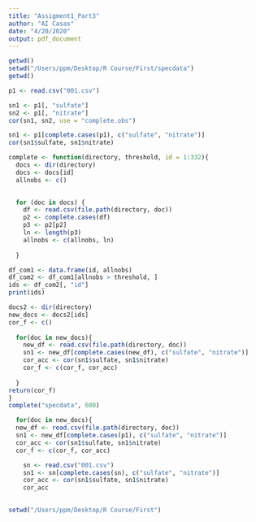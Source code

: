 ```yaml
---
title: "Assigment1_Part3"
author: "AI Casas"
date: "4/20/2020"
output: pdf_document
---
```


```r
getwd()
setwd("/Users/ppm/Desktop/R Course/First/specdata")
getwd()

```

```r
p1 <- read.csv("001.csv")

sn1 <- p1[, "sulfate"]
sn2 <- p1[, "nitrate"]
cor(sn1, sn2, use = "complete.obs")


```

```r
sn1 <- p1[complete.cases(p1), c("sulfate", "nitrate")]
cor(sn1$sulfate, sn1$nitrate)


```

```r
complete <- function(directory, threshold, id = 1:332){
  docs <- dir(directory)
  docs <- docs[id] 
  allnobs <- c()

  
  for (doc in docs) {
    df <- read.csv(file.path(directory, doc))
    p2 <- complete.cases(df)
    p3 <- p2[p2]
    ln <- length(p3)
    allnobs <- c(allnobs, ln)
    
  }

df_com1 <- data.frame(id, allnobs)
df_com2 <- df_com1[allnobs > threshold, ]
ids <- df_com2[, "id"]
print(ids)

docs2 <- dir(directory)
new_docs <- docs2[ids]
cor_f <- c()
  
  for(doc in new_docs){
    new_df <- read.csv(file.path(directory, doc))
    sn1 <- new_df[complete.cases(new_df), c("sulfate", "nitrate")]
    cor_acc <- cor(sn1$sulfate, sn1$nitrate)
    cor_f <- c(cor_f, cor_acc)
  
  }
return(cor_f)
}
complete("specdata", 600)

```


```r
  for(doc in new_docs){
  new_df <- read.csv(file.path(directory, doc))
  sn1 <- new_df[complete.cases(p1), c("sulfate", "nitrate")]
  cor_acc <- cor(sn1$sulfate, sn1$nitrate)
  cor_f <- c(cor_f, cor_acc)
```


```r
    sn <- read.csv("001.csv")
    sn1 <- sn[complete.cases(sn), c("sulfate", "nitrate")]
    cor_acc <- cor(sn1$sulfate, sn1$nitrate)
    cor_acc
   
```

```r
setwd("/Users/ppm/Desktop/R Course/First")
```

